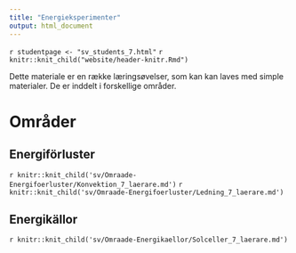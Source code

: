 ```yaml
---
title: "Energieksperimenter"
output: html_document
---
```


`r studentpage <- "sv_students_7.html"`
`r knitr::knit_child("website/header-knitr.Rmd")`

Dette materiale er en række læringsøvelser, som kan kan laves med simple materialer. De er inddelt i forskellige områder. 

# Områder {.tabset .tabset-fade}

## Energiförluster {.tabset .tabset-fade}

`r knitr::knit_child('sv/Omraade-Energifoerluster/Konvektion_7_laerare.md')`
`r knitr::knit_child('sv/Omraade-Energifoerluster/Ledning_7_laerare.md')`


## Energikällor {.tabset .tabset-fade}

`r knitr::knit_child('sv/Omraade-Energikaellor/Solceller_7_laerare.md')`
